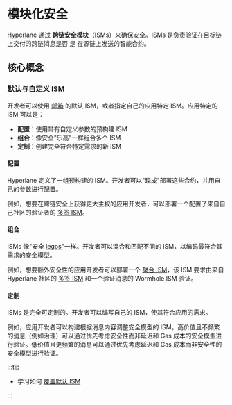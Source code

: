 
# 模块化安全

Hyperlane 通过 **跨链安全模块**（ISMs）来确保安全。ISMs 是负责验证在目标链上交付的跨链消息是否 是 在源链上发送的智能合约。

<IsmDiagram />

## 核心概念

### 默认与自定义 ISM

开发者可以使用 [邮箱](../mailbox.mdx) 的默认 ISM，或者指定自己的应用特定 ISM。应用特定的 ISM 可以是：

- **配置**：使用带有自定义参数的预构建 ISM
- **组合**：像安全"乐高"一样组合多个 ISM
- **定制**：创建完全符合特定需求的新 ISM

#### 配置

Hyperlane 定义了一组预构建的 ISM。开发者可以"现成"部署这些合约，并用自己的参数进行配置。

例如，想要在跨链安全上获得更大主权的应用开发者，可以部署一个配置了来自自己社区的验证者的 [多签 ISM](multisig-ISM.mdx)。

#### 组合

ISMs 像"安全 [legos](https://en.wikipedia.org/wiki/Lego)"一样。开发者可以混合和匹配不同的 ISM，以编码最符合其需求的安全模型。

例如，想要额外安全性的应用开发者可以部署一个 [聚合 ISM](aggregation-ISM.mdx)，该 ISM 要求由来自 Hyperlane 社区的 [多签 ISM](multisig-ISM.mdx) 和一个验证消息的 Wormhole ISM 验证。

#### 定制

ISMs 是完全可定制的。开发者可以编写自己的 ISM，使其符合应用的需求。

例如，应用开发者可以构建根据消息内容调整安全模型的 ISM。高价值且不频繁的消息（例如治理）可以通过优先考虑安全性而非延迟和 Gas 成本的安全模型进行验证。低价值且更频繁的消息可以通过优先考虑延迟和 Gas 成本而非安全性的安全模型进行验证。

:::tip

- 学习如何 [覆盖默认 ISM](./custom-ISM.mdx)

:::
